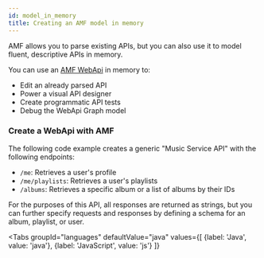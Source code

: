 ```yaml
---
id: model_in_memory
title: Creating an AMF model in memory
---
```


AMF allows you to parse existing APIs, but you can also use it to model fluent, descriptive APIs in memory.

You can use an [AMF WebApi](https://github.com/aml-org/amf/blob/develop/documentation/model.md#webapi) in memory to:

- Edit an already parsed API
- Power a visual API designer
- Create programmatic API tests
- Debug the WebApi Graph model

### Create a WebApi with AMF
The following code example creates a generic "Music Service API" with the following endpoints:

- `/me`: Retrieves a user's profile
- `/me/playlists`: Retrieves a user's playlists
- `/albums`: Retrieves a specific album or a list of albums by their IDs

For the purposes of this API, all responses are returned as strings,
but you can further specify requests and responses by defining a schema for an album, playlist, or user.


<Tabs
    groupId="languages"
    defaultValue="java"
    values={[
        {label: 'Java', value: 'java'},
        {label: 'JavaScript', value: 'js'}
    ]}
>

<TabItem value="java">
    <CodeGetter
        AMFVersion='v4'
        language='java'
        example='java/ModelBuilderTest.java'
    />
</TabItem>
<TabItem value="js">
    <CodeGetter
        AMFVersion='v4'
        language='js'
        example='js/model-builder.test.js'
    />
</TabItem>
</Tabs>
